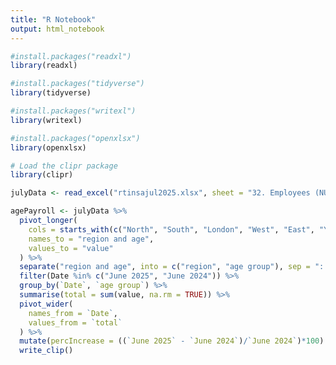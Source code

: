 ```yaml
---
title: "R Notebook"
output: html_notebook
---
```

```r
#install.packages("readxl")
library(readxl)

#install.packages("tidyverse")
library(tidyverse)

#install.packages("writexl")
library(writexl)

#install.packages("openxlsx")
library(openxlsx)

# Load the clipr package
library(clipr)
```

```r
julyData <- read_excel("rtinsajul2025.xlsx", sheet = "32. Employees (NUTS1Age)", skip = 5)
```


```r
agePayroll <- julyData %>% 
  pivot_longer(
    cols = starts_with(c("North", "South", "London", "West", "East", "Yorkshire", "Wales", "Scotland")),
    names_to = "region and age",
    values_to = "value"
  ) %>%
  separate("region and age", into = c("region", "age group"), sep = ": ") %>% # splits at first digit
  filter(Date %in% c("June 2025", "June 2024")) %>%
  group_by(`Date`, `age group`) %>%
  summarise(total = sum(value, na.rm = TRUE)) %>%
  pivot_wider(
    names_from = `Date`,
    values_from = `total`
  ) %>% 
  mutate(percIncrease = ((`June 2025` - `June 2024`)/`June 2024`)*100) %>%
  write_clip()
  
  
```

